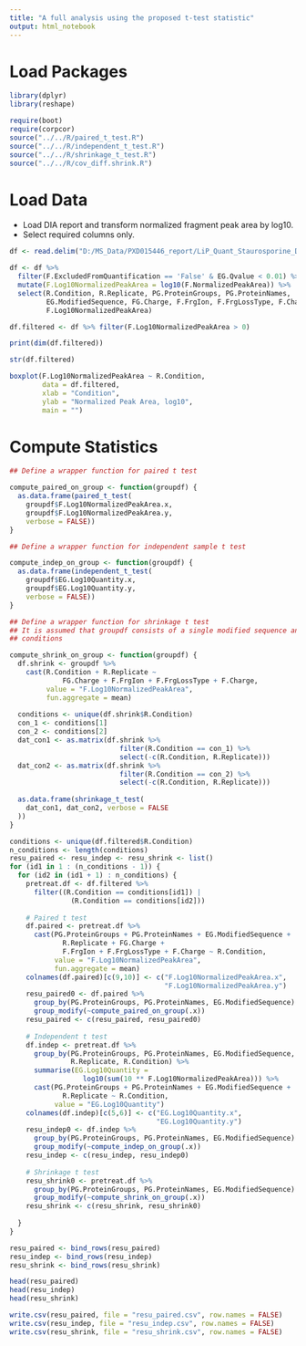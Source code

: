 ```yaml
---
title: "A full analysis using the proposed t-test statistic"
output: html_notebook
---
```


# Load Packages

```r
library(dplyr)
library(reshape)

require(boot)
require(corpcor)
source("../../R/paired_t_test.R")
source("../../R/independent_t_test.R")
source("../../R/shrinkage_t_test.R")
source("../../R/cov_diff.shrink.R")
```

# Load Data

* Load DIA report and transform normalized fragment peak area by log10.
* Select required columns only.

```r
df <- read.delim("D:/MS_Data/PXD015446_report/LiP_Quant_Staurosporine_Dose_Response_HeLa_Report.xls", header = TRUE)

df <- df %>% 
  filter(F.ExcludedFromQuantification == 'False' & EG.Qvalue < 0.01) %>%
  mutate(F.Log10NormalizedPeakArea = log10(F.NormalizedPeakArea)) %>%
  select(R.Condition, R.Replicate, PG.ProteinGroups, PG.ProteinNames,
         EG.ModifiedSequence, FG.Charge, F.FrgIon, F.FrgLossType, F.Charge,
         F.Log10NormalizedPeakArea)
```

```r
df.filtered <- df %>% filter(F.Log10NormalizedPeakArea > 0)

print(dim(df.filtered))
```
```r
str(df.filtered)
```
```r
boxplot(F.Log10NormalizedPeakArea ~ R.Condition, 
        data = df.filtered, 
        xlab = "Condition", 
        ylab = "Normalized Peak Area, log10", 
        main = "")
```


# Compute Statistics

```r
## Define a wrapper function for paired t test

compute_paired_on_group <- function(groupdf) {
  as.data.frame(paired_t_test(
    groupdf$F.Log10NormalizedPeakArea.x, 
    groupdf$F.Log10NormalizedPeakArea.y, 
    verbose = FALSE))
}
```

```r
## Define a wrapper function for independent sample t test

compute_indep_on_group <- function(groupdf) {
  as.data.frame(independent_t_test(
    groupdf$EG.Log10Quantity.x, 
    groupdf$EG.Log10Quantity.y, 
    verbose = FALSE))
}
```

```r
## Define a wrapper function for shrinkage t test
## It is assumed that groupdf consists of a single modified sequence and two 
## conditions

compute_shrink_on_group <- function(groupdf) {
  df.shrink <- groupdf %>% 
    cast(R.Condition + R.Replicate ~ 
             FG.Charge + F.FrgIon + F.FrgLossType + F.Charge,
         value = "F.Log10NormalizedPeakArea", 
         fun.aggregate = mean)
  
  conditions <- unique(df.shrink$R.Condition)
  con_1 <- conditions[1]
  con_2 <- conditions[2]
  dat_con1 <- as.matrix(df.shrink %>% 
                           filter(R.Condition == con_1) %>% 
                           select(-c(R.Condition, R.Replicate)))
  dat_con2 <- as.matrix(df.shrink %>% 
                           filter(R.Condition == con_2) %>% 
                           select(-c(R.Condition, R.Replicate)))
  
  as.data.frame(shrinkage_t_test(
    dat_con1, dat_con2, verbose = FALSE
  ))
}
```


```r
conditions <- unique(df.filtered$R.Condition)
n_conditions <- length(conditions)
resu_paired <- resu_indep <- resu_shrink <- list()
for (id1 in 1 : (n_conditions - 1)) {
  for (id2 in (id1 + 1) : n_conditions) {
    pretreat.df <- df.filtered %>% 
      filter((R.Condition == conditions[id1]) | 
               (R.Condition == conditions[id2])) 
    
    # Paired t test
    df.paired <- pretreat.df %>% 
      cast(PG.ProteinGroups + PG.ProteinNames + EG.ModifiedSequence + 
             R.Replicate + FG.Charge +
             F.FrgIon + F.FrgLossType + F.Charge ~ R.Condition, 
           value = "F.Log10NormalizedPeakArea", 
           fun.aggregate = mean)
    colnames(df.paired)[c(9,10)] <- c("F.Log10NormalizedPeakArea.x", 
                                      "F.Log10NormalizedPeakArea.y")
    resu_paired0 <- df.paired %>% 
      group_by(PG.ProteinGroups, PG.ProteinNames, EG.ModifiedSequence) %>% 
      group_modify(~compute_paired_on_group(.x))
    resu_paired <- c(resu_paired, resu_paired0)
    
    # Independent t test 
    df.indep <- pretreat.df %>% 
      group_by(PG.ProteinGroups, PG.ProteinNames, EG.ModifiedSequence, 
               R.Replicate, R.Condition) %>%
      summarise(EG.Log10Quantity = 
                  log10(sum(10 ** F.Log10NormalizedPeakArea))) %>% 
      cast(PG.ProteinGroups + PG.ProteinNames + EG.ModifiedSequence + 
             R.Replicate ~ R.Condition, 
           value = "EG.Log10Quantity")
    colnames(df.indep)[c(5,6)] <- c("EG.Log10Quantity.x", 
                                    "EG.Log10Quantity.y")
    resu_indep0 <- df.indep %>% 
      group_by(PG.ProteinGroups, PG.ProteinNames, EG.ModifiedSequence) %>%
      group_modify(~compute_indep_on_group(.x))
    resu_indep <- c(resu_indep, resu_indep0)
    
    # Shrinkage t test
    resu_shrink0 <- pretreat.df %>% 
      group_by(PG.ProteinGroups, PG.ProteinNames, EG.ModifiedSequence) %>%
      group_modify(~compute_shrink_on_group(.x))
    resu_shrink <- c(resu_shrink, resu_shrink0)
    
  }
}

resu_paired <- bind_rows(resu_paired)
resu_indep <- bind_rows(resu_indep)
resu_shrink <- bind_rows(resu_shrink)

head(resu_paired)
head(resu_indep)
head(resu_shrink)
```

```r
write.csv(resu_paired, file = "resu_paired.csv", row.names = FALSE)
write.csv(resu_indep, file = "resu_indep.csv", row.names = FALSE)
write.csv(resu_shrink, file = "resu_shrink.csv", row.names = FALSE)
```



